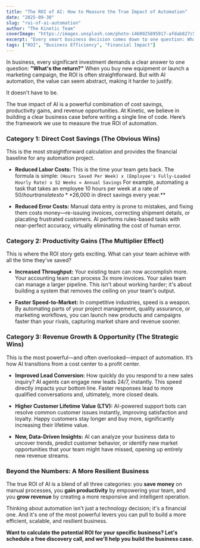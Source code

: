 ```yaml
---
title: "The ROI of AI: How to Measure the True Impact of Automation"
date: "2025-09-30"
slug: "roi-of-ai-automation"
author: "The Kinetic Team"
coverImage: "https://images.unsplash.com/photo-1460925895917-afdab827c52f?q=80&w=1115&auto=format&fit=crop&ixlib=rb-4.1.0&ixid=M3wxMjA3fDB8MHxwaG90by1wYWdlfHx8fGVufDB8fHx8fA%3D%3D"
excerpt: "Every smart business decision comes down to one question: What's the return? We provide a clear framework for calculating the full financial impact of AI, from direct cost savings to strategic revenue growth."
tags: ["ROI", "Business Efficiency", "Financial Impact"]
---
```


In business, every significant investment demands a clear answer to one question: **"What's the return?"** When you buy new equipment or launch a marketing campaign, the ROI is often straightforward. But with AI automation, the value can seem abstract, making it harder to justify.

It doesn't have to be.

The true impact of AI is a powerful combination of cost savings, productivity gains, and revenue opportunities. At Kinetic, we believe in building a clear business case before writing a single line of code. Here’s the framework we use to measure the true ROI of automation.

### Category 1: Direct Cost Savings (The Obvious Wins)

This is the most straightforward calculation and provides the financial baseline for any automation project.

- **Reduced Labor Costs:** This is the time your team gets back. The formula is simple:
  `(Hours Saved Per Week) x (Employee's Fully-Loaded Hourly Rate) x 52 Weeks = Annual Savings`
  For example, automating a task that takes an employee 10 hours per week at a rate of $50/hour translates to **$26,000 in direct savings every year.**

- **Reduced Error Costs:** Manual data entry is prone to mistakes, and fixing them costs money—re-issuing invoices, correcting shipment details, or placating frustrated customers. AI performs rules-based tasks with near-perfect accuracy, virtually eliminating the cost of human error.

### Category 2: Productivity Gains (The Multiplier Effect)

This is where the ROI story gets exciting. What can your team achieve with all the time they've saved?

- **Increased Throughput:** Your existing team can now accomplish more. Your accounting team can process 3x more invoices. Your sales team can manage a larger pipeline. This isn't about working harder; it's about building a system that removes the ceiling on your team's output.

- **Faster Speed-to-Market:** In competitive industries, speed is a weapon. By automating parts of your project management, quality assurance, or marketing workflows, you can launch new products and campaigns faster than your rivals, capturing market share and revenue sooner.

### Category 3: Revenue Growth & Opportunity (The Strategic Wins)

This is the most powerful—and often overlooked—impact of automation. It’s how AI transitions from a cost center to a profit center.

- **Improved Lead Conversion:** How quickly do you respond to a new sales inquiry? AI agents can engage new leads 24/7, instantly. This speed directly impacts your bottom line. Faster responses lead to more qualified conversations and, ultimately, more closed deals.

- **Higher Customer Lifetime Value (LTV):** AI-powered support bots can resolve common customer issues instantly, improving satisfaction and loyalty. Happy customers stay longer and buy more, significantly increasing their lifetime value.

- **New, Data-Driven Insights:** AI can analyze your business data to uncover trends, predict customer behavior, or identify new market opportunities that your team might have missed, opening up entirely new revenue streams.

### Beyond the Numbers: A More Resilient Business

The true ROI of AI is a blend of all three categories: you **save money** on manual processes, you **gain productivity** by empowering your team, and you **grow revenue** by creating a more responsive and intelligent operation.

Thinking about automation isn't just a technology decision; it's a financial one. And it's one of the most powerful levers you can pull to build a more efficient, scalable, and resilient business.

**Want to calculate the potential ROI for your specific business? Let's schedule a free discovery call, and we'll help you build the business case.**
